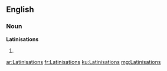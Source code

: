 ==English==

===Noun===
'''Latinisations'''

# {{plural of|[[Latinisation]]}}

[[ar:Latinisations]]
[[fr:Latinisations]]
[[ku:Latinisations]]
[[mg:Latinisations]]